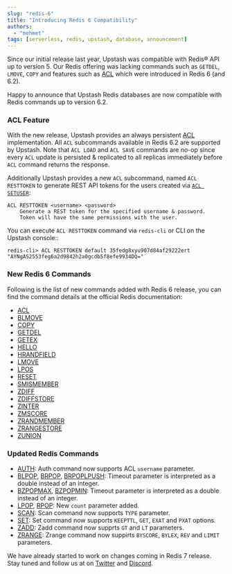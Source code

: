 ```yaml
---
slug: "redis-6"
title: "Introducing Redis 6 Compatibility"
authors:
  - "mehmet"
tags: [serverless, redis, upstash, database, announcement]
---
```


Since our initial release last year, Upstash was compatible with Redis® API up to version 5. Our Redis offering was lacking
commands such as `GETDEL`, `LMOVE`, `COPY` and features such as [ACL](https://redis.io/docs/manual/security/acl/)
which were introduced in Redis 6 (and 6.2).

Happy to announce that Upstash Redis databases are now compatible with Redis commands up to version 6.2.

### ACL Feature

With the new release, Upstash provides an always persistent [ACL](https://redis.io/docs/manual/security/acl/) implementation.
All `ACL` subcommands available in Redis 6.2 are supported by Upstash. Note that `ACL LOAD` and `ACL SAVE` commands are no-op
since every `ACL` update is persisted & replicated to all replicas immediately before `ACL` command returns the response.

Additionally Upstash provides a new `ACL` subcommand, named `ACL RESTTOKEN` to generate REST API tokens for the
users created via [`ACL SETUSER`](https://redis.io/commands/acl-setuser/):

```
ACL RESTTOKEN <username> <password>
    Generate a REST token for the specified username & password.
    Token will have the same permissions with the user.
```

You can execute `ACL RESTTOKEN` command via `redis-cli` or CLI on the Upstash console::

```shell
redis-cli> ACL RESTTOKEN default 35fedg8xyu907d84af29222ert
"AYNgAS2553feg6a2d9842h2a0gcdb5f8efe9934DQ="
```

### New Redis 6 Commands

Following is the list of new commands added with Redis 6 release, you can find the command details
at the official Redis documentation:

- [ACL](https://redis.io/commands/acl/)
- [BLMOVE](https://redis.io/commands/blmove/)
- [COPY](https://redis.io/commands/copy/)
- [GETDEL](https://redis.io/commands/getdel/)
- [GETEX](https://redis.io/commands/getex/)
- [HELLO](https://redis.io/commands/hello/)
- [HRANDFIELD](https://redis.io/commands/hrandfield/)
- [LMOVE](https://redis.io/commands/lmove/)
- [LPOS](https://redis.io/commands/lpos/)
- [RESET](https://redis.io/commands/reset/)
- [SMISMEMBER](https://redis.io/commands/smismember/)
- [ZDIFF](https://redis.io/commands/zdiff/)
- [ZDIFFSTORE](https://redis.io/commands/zdiffstore/)
- [ZINTER](https://redis.io/commands/zinter/)
- [ZMSCORE](https://redis.io/commands/zmscore/)
- [ZRANDMEMBER](https://redis.io/commands/zrandmember/)
- [ZRANGESTORE](https://redis.io/commands/zrangestore/)
- [ZUNION](https://redis.io/commands/zunion/)

### Updated Redis Commands

- [AUTH](https://redis.io/commands/auth/): Auth command now supports ACL `username` parameter.
- [BLPOP](https://redis.io/commands/blpop/), [BRPOP](https://redis.io/commands/brpop/), [BRPOPLPUSH](https://redis.io/commands/brpoplpush/):
  Timeout parameter is interpreted as a double instead of an integer.
- [BZPOPMAX](https://redis.io/commands/bzpopmax/), [BZPOPMIN](https://redis.io/commands/bzpopmin/):
  Timeout parameter is interpreted as a double instead of an integer.
- [LPOP](https://redis.io/commands/lpop/), [RPOP](https://redis.io/commands/rpop/): New `count` parameter added.
- [SCAN](https://redis.io/commands/scan/): Scan command now supports `TYPE` parameter.
- [SET](https://redis.io/commands/set/): Set command now supports `KEEPTTL`, `GET`, `EXAT` and `PXAT` options.
- [ZADD](https://redis.io/commands/zadd/): Zadd command now supprts `GT` and `LT` parameters.
- [ZRANGE](https://redis.io/commands/zrange/): Zrange command now suppirts `BYSCORE`, `BYLEX`, `REV` and `LIMIT` parameters.

We have already started to work on changes coming in Redis 7 release. Stay tuned and follow us at on [Twitter](https://twitter.com/upstash)
and [Discord](https://discord.gg/w9SenAtbme).
